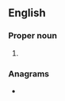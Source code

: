 {{also|cept|'cept}}
==English==

===Proper noun===
{{en-proper noun}}

# {{initialism of|{{w|Conference of European Posts and Telegraphs}}|lang=en}}

===Anagrams===
* {{anagrams|en|CETP}}